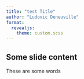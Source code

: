 ```yaml
---
title: "test Title"
author: "Ludovic Deneuville"
format: 
  revealjs:
    theme: custom.scss
---
```


## Some slide content {.theme-slide1}

These are some words
